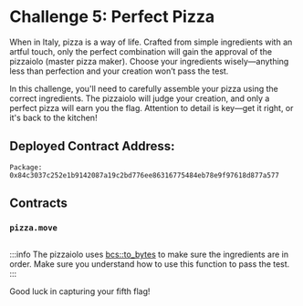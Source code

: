 




# Challenge 5: Perfect Pizza

When in Italy, pizza is a way of life. Crafted from simple ingredients with an artful touch, only the perfect combination will gain the approval of the pizzaiolo (master pizza maker). Choose your ingredients wisely—anything less than perfection and your creation won’t pass the test.

In this challenge, you'll need to carefully assemble your pizza using the correct ingredients. The pizzaiolo will judge your creation, and only a perfect pizza will earn you the flag. Attention to detail is key—get it right, or it's back to the kitchen!

## Deployed Contract Address:
```
Package: 0x84c3037c252e1b9142087a19c2bd776ee86316775484eb78e9f97618d877a577
```

## Contracts

### `pizza.move`
```move file=<rootDir>/docs/examples/move/ctf/challenge_5/sources/pizza.move
```

:::info
The pizzaiolo uses [bcs::to_bytes](../../references/framework/iota-framework/bcs.mdx#function-to_bytes) to make sure the ingredients are in order. Make sure you understand how to use this function to pass the test.
:::



Good luck in capturing your fifth flag!


<ChallengeVerifier expectedObjectType="0x84c3037c252e1b9142087a19c2bd776ee86316775484eb78e9f97618d877a577::pizza::Flag" />